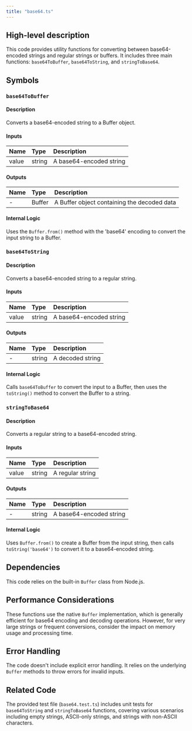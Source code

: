 ```yaml
---
title: "base64.ts"
---
```


## High-level description
This code provides utility functions for converting between base64-encoded strings and regular strings or buffers. It includes three main functions: `base64ToBuffer`, `base64ToString`, and `stringToBase64`.

## Symbols

### `base64ToBuffer`
#### Description
Converts a base64-encoded string to a Buffer object.

#### Inputs
| Name | Type | Description |
|:-----|:-----|:------------|
| value | string | A base64-encoded string |

#### Outputs
| Name | Type | Description |
|:-----|:-----|:------------|
| - | Buffer | A Buffer object containing the decoded data |

#### Internal Logic
Uses the `Buffer.from()` method with the 'base64' encoding to convert the input string to a Buffer.

### `base64ToString`
#### Description
Converts a base64-encoded string to a regular string.

#### Inputs
| Name | Type | Description |
|:-----|:-----|:------------|
| value | string | A base64-encoded string |

#### Outputs
| Name | Type | Description |
|:-----|:-----|:------------|
| - | string | A decoded string |

#### Internal Logic
Calls `base64ToBuffer` to convert the input to a Buffer, then uses the `toString()` method to convert the Buffer to a string.

### `stringToBase64`
#### Description
Converts a regular string to a base64-encoded string.

#### Inputs
| Name | Type | Description |
|:-----|:-----|:------------|
| value | string | A regular string |

#### Outputs
| Name | Type | Description |
|:-----|:-----|:------------|
| - | string | A base64-encoded string |

#### Internal Logic
Uses `Buffer.from()` to create a Buffer from the input string, then calls `toString('base64')` to convert it to a base64-encoded string.

## Dependencies
This code relies on the built-in `Buffer` class from Node.js.

## Performance Considerations
These functions use the native `Buffer` implementation, which is generally efficient for base64 encoding and decoding operations. However, for very large strings or frequent conversions, consider the impact on memory usage and processing time.

## Error Handling
The code doesn't include explicit error handling. It relies on the underlying `Buffer` methods to throw errors for invalid inputs.

## Related Code
The provided test file (`base64.test.ts`) includes unit tests for `base64ToString` and `stringToBase64` functions, covering various scenarios including empty strings, ASCII-only strings, and strings with non-ASCII characters.